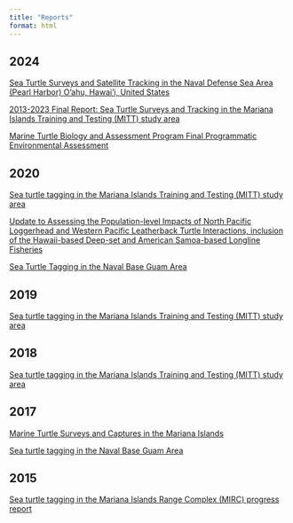 ```yaml
---
title: "Reports"
format: html
---
```


## 2024
::: {.grid}

::: {.card}
[Sea Turtle Surveys and Satellite Tracking in the Naval Defense Sea Area (Pearl Harbor) O'ahu, Hawai'i, United States](https://repository.library.noaa.gov/view/noaa/66118)
:::

::: {.card}
[2013-2023 Final Report: Sea Turtle Surveys and Tracking in the Mariana Islands Training and Testing (MITT) study area](https://repository.library.noaa.gov/view/noaa/61493)
:::

::: {.card}
[Marine Turtle Biology and Assessment Program Final Programmatic Environmental Assessment](https://repository.library.noaa.gov/view/noaa/60796)
:::

:::

## 2020
::: {.grid}

::: {.card}
[Sea turtle tagging in the Mariana Islands Training and Testing (MITT) study area](https://repository.library.noaa.gov/view/noaa/23886)
:::

::: {.card}
[Update to Assessing the Population-level Impacts of North Pacific Loggerhead and Western Pacific Leatherback Turtle Interactions, inclusion of the Hawaii-based Deep-set and American Samoa-based Longline Fisheries](https://repository.library.noaa.gov/view/noaa/24251)
:::

::: {.card}
[Sea Turtle Tagging in the Naval Base Guam Area](https://repository.library.noaa.gov/view/noaa/33294)
:::

:::

## 2019
::: {.grid}

::: {.card}
[Sea turtle tagging in the Mariana Islands Training and Testing (MITT) study area](https://repository.library.noaa.gov/view/noaa/21448)
:::

:::

## 2018
::: {.grid}

::: {.card}
[Sea turtle tagging in the Mariana Islands Training and Testing (MITT) study area](https://repository.library.noaa.gov/view/noaa/17281)
:::

:::

## 2017
::: {.grid}

::: {.card}
[Marine Turtle Surveys and Captures in the Mariana Islands](https://repository.library.noaa.gov/view/noaa/18742)
:::

::: {.card}
[Sea turtle tagging in the Naval Base Guam Area](https://repository.library.noaa.gov/view/noaa/15114)
:::

:::

## 2015
::: {.grid}

::: {.card}
[Sea turtle tagging in the Mariana Islands Range Complex (MIRC) progress report](https://repository.library.noaa.gov/view/noaa/12714)
:::

:::



